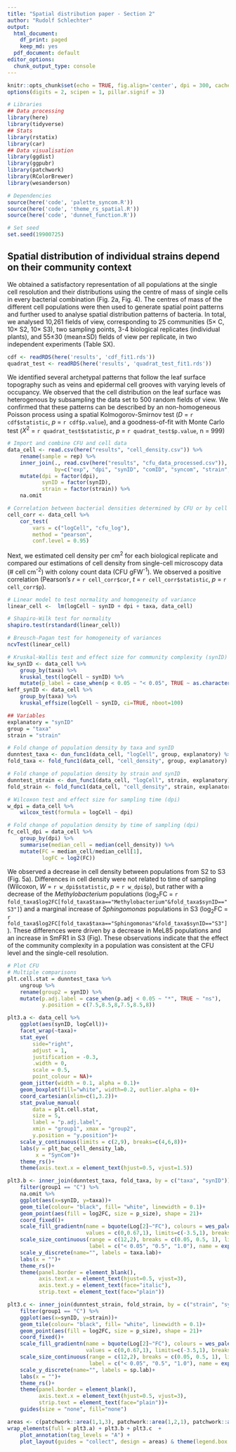 ```yaml
---
title: "Spatial distribution paper - Section 2"
author: "Rudolf Schlechter"
output:
  html_document:
    df_print: paged
    keep_md: yes
  pdf_document: default
editor_options: 
  chunk_output_type: console
---
```


```r
knitr::opts_chunk$set(echo = TRUE, fig.align='center', dpi = 300, cache = TRUE)
options(digits = 2, scipen = 1, pillar.signif = 3)

# Libraries
## Data processing
library(here)
library(tidyverse)
## Stats
library(rstatix)
library(car)
## Data visualisation
library(ggdist)
library(ggpubr)
library(patchwork)
library(RColorBrewer)
library(wesanderson)

# Dependencies
source(here('code', 'palette_syncom.R'))
source(here('code', 'theme_rs_spatial.R'))
source(here('code', 'dunnet_function.R'))

# Set seed
set.seed(19900725)
```

## Spatial distribution of individual strains depend on their community context

We obtained a satisfactory representation of all populations at the single cell resolution and their distributions using the centre of mass of single cells in every bacterial combination (Fig. 2a, Fig. 4). 
The centres of mass of the different cell populations were then used to generate spatial point patterns and further used to analyse spatial distribution patterns of bacteria. In total, we analysed 10,261 fields of view, corresponding to 25 communities (5× C, 10× S2, 10× S3), two sampling points, 3-4 biological replicates (individual plants), and 55±30 (mean±SD) fields of view per replicate, in two independent experiments (Table SX). 

```r
cdf <- readRDS(here('results', 'cdf_fit1.rds'))
quadrat_test <- readRDS(here('results', 'quadrat_test_fit1.rds'))
```

We identified several archetypal patterns that follow the leaf surface topography such as veins and epidermal cell grooves with varying levels of occupancy. We observed that the cell distribution on the leaf surface was heterogenous by subsampling the data set to 500 random fields of view. We confirmed that these patterns can be described by an non-homogeneous Poisson process using a spatial Kolmogorov-Smirnov test (*D* = `r cdf$statistic`, *p* = `r cdf$p.value`), and a goodness-of-fit with Monte Carlo test ($X^{2}$ = `r quadrat_test$statistic`, *p* = `r quadrat_test$p.value`, n = 999)

```r
# Import and combine CFU and cell data
data_cell <- read.csv(here("results", "cell_density.csv")) %>% 
    rename(sample = rep) %>% 
    inner_join(., read.csv(here("results", "cfu_data_processed.csv")), 
               by=c("exp", "dpi", "synID", "comID", "syncom", "strain", "sample", "channel")) %>% 
    mutate(dpi = factor(dpi),
           synID = factor(synID),
           strain = factor(strain)) %>% 
    na.omit

# Correlation between bacterial densities determined by CFU or by cell counts
cell_corr <- data_cell %>% 
    cor_test(
        vars = c("logCell", "cfu_log"),
        method = "pearson",
        conf.level = 0.95)
```

Next, we estimated cell density per cm^2^ for each biological replicate and compared our estimations of cell density from single-cell microscopy data (# cell cm^-2^) with colony count data (CFU gFW^-1^). We observed a positive correlation (Pearson's *r* = `r cell_corr$cor`, *t* = `r cell_corr$statistic`, *p* = `r cell_corr$p`).

```r
# Linear model to test normality and homogeneity of variance
linear_cell <-  lm(logCell ~ synID + dpi + taxa, data_cell)

# Shapiro-Wilk test for normality
shapiro.test(rstandard(linear_cell))

# Breusch-Pagan test for homogeneity of variances
ncvTest(linear_cell)
```

```r
# Kruskal-Wallis test and effect size for community complexity (synID) grouped by taxa
kw_synID <- data_cell %>%
    group_by(taxa) %>% 
    kruskal_test(logCell ~ synID) %>% 
    mutate(p_label = case_when(p < 0.05 ~ "< 0.05", TRUE ~ as.character(p)))
keff_synID <- data_cell %>% 
    group_by(taxa) %>% 
    kruskal_effsize(logCell ~ synID, ci=TRUE, nboot=100)

## Variables
explanatory = "synID"
group = "taxa"
strain = "strain"

# Fold change of population density by taxa and synID
dunntest_taxa <- dun_func1(data_cell, "logCell", group, explanatory) %>% rename(synID = group2)
fold_taxa <- fold_func1(data_cell, "cell_density", group, explanatory)

# Fold change of population density by strain and synID
dunntest_strain <- dun_func1(data_cell, "logCell", strain, explanatory) %>% rename(synID = group2)
fold_strain <- fold_func1(data_cell, "cell_density", strain, explanatory)

```

```r
# Wilcoxon test and effect size for sampling time (dpi)
w_dpi = data_cell %>% 
    wilcox_test(formula = logCell ~ dpi)

# Fold change of population density by time of sampling (dpi)
fc_cell_dpi = data_cell %>% 
    group_by(dpi) %>% 
    summarise(median_cell = median(cell_density)) %>% 
    mutate(FC = median_cell/median_cell[1],
           logFC = log2(FC))
```

We observed a decrease in cell density between populations from S2 to S3 (Fig. 5a). Differences in cell density were not related to time of sampling (Wilcoxon, *W* = `r w_dpi$statistic`, *p* = `r w_dpi$p`), but rather with a decrease of the *Methylobacterium* populations (log~2~FC = `r fold_taxa$log2FC[fold_taxa$taxa=="Methylobacterium"&fold_taxa$synID=="S3"]`) and a marginal increase of *Sphingomonas* populations in S3 (log~2~FC = `r fold_taxa$log2FC[fold_taxa$taxa=="Sphingomonas"&fold_taxa$synID=="S3"]`). These differences were driven by a decrease in MeL85 populations and an increase in SmFR1 in S3 (Fig). These observations indicate that the effect of the community complexity in a population was consistent at the CFU level and the single-cell resolution.

```r
# Plot CFU
# Multiple comparisons
plt.cell.stat = dunntest_taxa %>% 
    ungroup %>% 
    rename(group2 = synID) %>% 
    mutate(p.adj.label = case_when(p.adj < 0.05 ~ "*", TRUE ~ "ns"), 
           y.position = c(7.5,8.5,8,7.5,8.5,8))

plt3.a <- data_cell %>% 
    ggplot(aes(synID, logCell))+
    facet_wrap(~taxa)+
    stat_eye(
        side="right",
        adjust = 1,
        justification = -0.3,
        .width = 0,
        scale = 0.5,
        point_colour = NA)+
    geom_jitter(width = 0.1, alpha = 0.1)+
    geom_boxplot(fill="white", width=0.2, outlier.alpha = 0)+
    coord_cartesian(xlim=c(1,3.2))+
    stat_pvalue_manual(
        data = plt.cell.stat,
        size = 5,
        label = "p.adj.label",
        xmin = "group1", xmax = "group2",
        y.position = "y.position")+
    scale_y_continuous(limits = c(2,9), breaks=c(4,6,8))+
    labs(y = plt_bac_cell_density_lab,
         x = "SynCom")+
    theme_rs()+
    theme(axis.text.x = element_text(hjust=0.5, vjust=1.5))

plt3.b <- inner_join(dunntest_taxa, fold_taxa, by = c("taxa", "synID")) %>% 
    filter(group1 == "C") %>%
    na.omit %>% 
    ggplot(aes(x=synID, y=taxa))+
    geom_tile(colour= "black", fill= "white", linewidth = 0.1)+
    geom_point(aes(fill = log2FC, size = p_size), shape = 21)+
    coord_fixed()+
    scale_fill_gradientn(name = bquote(Log[2]~"FC"), colours = wes_palette("Zissou1")[c(1,2,3,5)], 
                         values = c(0,0.67,1), limits=c(-3.5,1), breaks=seq(-3,1,1), na.value = 'grey90')+
    scale_size_continuous(range = c(12,2), breaks = c(0.05, 0.5, 1), limits = c(0,1), 
                          label = c("< 0.05", "0.5", "1.0"), name = expression(paste(italic("P"), "-adjusted")))+
    scale_y_discrete(name="", labels = taxa.lab)+
    labs(x = "")+
    theme_rs()+
    theme(panel.border = element_blank(),
          axis.text.x = element_text(hjust=0.5, vjust=3),
          axis.text.y = element_text(face="italic"),
          strip.text = element_text(face="plain"))

plt3.c <- inner_join(dunntest_strain, fold_strain, by = c("strain", "synID")) %>% 
    filter(group1 == "C") %>% 
    ggplot(aes(x=synID, y=strain))+
    geom_tile(colour= "black", fill= "white", linewidth = 0.1)+
    geom_point(aes(fill = log2FC, size = p_size), shape = 21)+
    coord_fixed()+
    scale_fill_gradientn(name = bquote(Log[2]~"FC"), colours = wes_palette("Zissou1")[c(1,2,3,5)], 
                         values = c(0,0.67,1), limits=c(-3.5,1), breaks=seq(-3,1,1), na.value = 'grey90')+
    scale_size_continuous(range = c(12,2), breaks = c(0.05, 0.5, 1), limits = c(0,1), 
                          label = c("< 0.05", "0.5", "1.0"), name = expression(paste(italic("P"), "-adjusted")))+
    scale_y_discrete(name="", labels = sp.lab)+
    labs(x = "")+
    theme_rs()+
    theme(panel.border = element_blank(),
          axis.text.x = element_text(hjust=0.5, vjust=3),
          strip.text = element_text(face="plain"))+
    guides(size = "none", fill="none")
```

```r
areas <- c(patchwork::area(1,1,3), patchwork::area(1,2,1), patchwork::area(2,2,3))
wrap_elements(full = plt3.a) + plt3.b + plt3.c  + 
    plot_annotation(tag_levels = "A") + 
    plot_layout(guides = "collect", design = areas) & theme(legend.box.just = "center")
```
